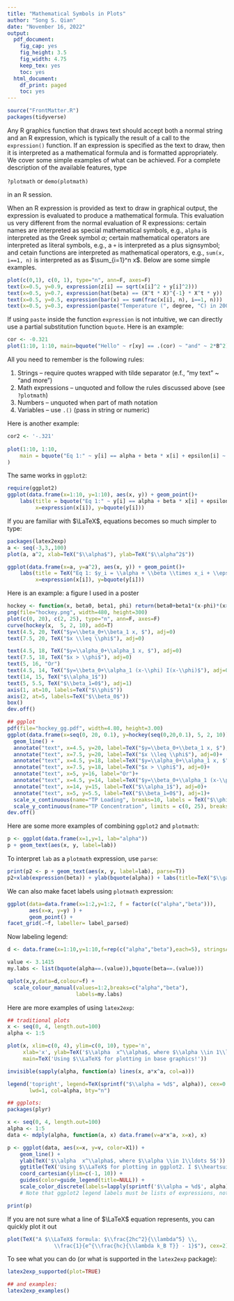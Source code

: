 ```yaml
---
title: "Mathematical Symbols in Plots"
author: "Song S. Qian"
date: "November 16, 2022"
output:
  pdf_document:
    fig_cap: yes
    fig_height: 3.5
    fig_width: 4.75
    keep_tex: yes
    toc: yes
  html_document:
    df_print: paged
    toc: yes
---
```


```r
source("FrontMatter.R")
packages(tidyverse)
```

Any R graphics function that draws text should accept both a normal
string and an R expression, which is typically the result of a call
to the `expression()` function.  If an expression is specified as 
the text to draw, then it is interpreted as a mathematical formula 
and is formatted appropriately.  We cover some simple examples of 
what can be achieved.  For a complete description of the available 
features, type

`?plotmath` or `demo(plotmath)` 

in an R session.

When an R expression is provided as text to draw in graphical output,
the expression is evaluated to produce a mathematical formula.  This
evaluation us very different from the normal evaluation of R
expressions: certain names are interpreted as special mathematical
symbols, e.g., `alpha` is interpreted as the Greek symbol $\alpha$;
certain mathematical operators are interpreted as literal symbols,
e.g., a `+` is interpreted as a plus signsymbol; and cetain functions
are interpreted as mathematical operators, e.g., `sum(x, i==1, n)` is
interpreted as as $\sum_{i=1}^n x$.  Below are some simple examples.

```r
plot(c(0,1), c(0, 1), type="n", ann=F, axes=F)
text(x=0.5, y=0.9, expression(z[i] == sqrt(x[i]^2 + y[i]^2)))
text(x=0.5, y=0.7, expression(hat(beta) == (X^t * X)^{-1} * X^t * y))
text(x=0.5, y=0.5, expression(bar(x) == sum(frac(x[i], n), i==1, n)))
text(x=0.5, y=0.3, expression(paste("Temperature (", degree, "C) in 2003", sep="")))
```

If using `paste` inside the function `expression` is not intuitive,
we can directly use a partial substitution function `bquote`.  Here
is an example:

```r
cor <- -0.321
plot(1:10, 1:10, main=bquote("Hello" ~ r[xy] == .(cor) ~ "and" ~ 2*B^2))
```

All you need to remember is the following rules:

1. Strings -- require quotes wrapped with tilde separator (e.f., "my text" ~ "and more")
2. Math expressions -- unquoted and follow the rules discussed above (see `?plotmath`)
3. Numbers -- unquoted when part of math notation
4. Variables -- use `.()` (pass in string or numeric)

Here is another example:

```r
cor2 <- '-.321'
 
plot(1:10, 1:10, 
    main = bquote("Eq 1:" ~ y[i] == alpha + beta * x[i] + epsilon[i] ~ "or" ~ .(cor2))
)
```

The same works in `ggplot2`:
```r
require(ggplot2)
ggplot(data.frame(x=1:10, y=1:10), aes(x, y)) + geom_point()+
    labs(title = bquote("Eq 1:" ~ y[i] == alpha + beta * x[i] + epsilon[i] ~ "or" ~ .(cor2)),
         x=expression(x[i]), y=bquote(y[i]))
```

If you are familiar with $\LaTeX$, equations becomes so much simpler to
type:

```r
packages(latex2exp)
a <- seq(-3,3,,100)
plot(a, a^2, xlab=TeX("$\\alpha$"), ylab=TeX("$\\alpha^2$"))

ggplot(data.frame(x=a, y=a^2), aes(x, y)) + geom_point()+
    labs(title = TeX("Eq 1: $y_i = \\alpha + \\beta \\times x_i + \\epsilon_i$"),
         x=expression(x[i]), y=bquote(y[i]))

```
Here is an example: a figure I used in a poster
```r
hockey <- function(x, beta0, beta1, phi) return(beta0+beta1*(x-phi)*(x>phi))
png(file="hockey.png", width=480, height=300)
plot(c(0, 20), c(2, 25), type="n", ann=F, axes=F)
curve(hockey(x,  5, 2, 10), add=T)
text(4.5, 20, TeX("$y=\\beta_0+\\beta_1 x, $"), adj=0)
text(7.5, 20, TeX("$x \\leq \\phi$"), adj=0)

text(4.5, 18, TeX("$y=\\alpha_0+\\alpha_1 x, $"), adj=0)
text(7.5, 18, TeX("$x > \\phi$"), adj=0)
text(5, 16, "Or")
text(4.5, 14, TeX("$y=\\beta_0+\\alpha_1 (x-\\phi) I(x-\\phi)$"), adj=0)
text(14, 15, TeX("$\\alpha_1$"))
text(5, 5.5, TeX("$\\beta_1=0$"), adj=1)
axis(1, at=10, labels=TeX("$\\phi$"))
axis(2, at=5, labels=TeX("$\\beta_0$"))
box()
dev.off()

## ggplot
pdf(file="hockey_gg.pdf", width=4.80, height=3.00)
ggplot(data.frame(x=seq(0, 20, 0.1), y=hockey(seq(0,20,0.1), 5, 2, 10)), aes(x=x, y=y))+
  geom_line() + 
  annotate("text", x=4.5, y=20, label=TeX("$y=\\beta_0+\\beta_1 x, $"), adj=0)+
  annotate("text", x=7.5, y=20, label=TeX("$x \\leq \\phi$"), adj=0)+
  annotate("text", x=4.5, y=18, label=TeX("$y=\\alpha_0+\\alpha_1 x, $"), adj=0)+
  annotate("text", x=7.5, y=18, label=TeX("$x > \\phi$"), adj=0)+
  annotate("text", x=5, y=16, label="Or")+
  annotate("text", x=4.5, y=14, label=TeX("$y=\\beta_0+\\alpha_1 (x-\\phi) I(x-\\phi)$"), adj=0)+
  annotate("text", x=14, y=15, label=TeX("$\\alpha_1$"), adj=0)+
  annotate("text", x=5, y=5.5, label=TeX("$\\beta_1=0$"), adj=1)+
  scale_x_continuous(name="TP Loading", breaks=10, labels = TeX("$\\phi$")) + 
  scale_y_continuous(name="TP Concentration", limits = c(0, 25), breaks=5, labels = TeX("$\\beta_0$"))
dev.off()
```
Here are some more examples of combining `ggplot2` and `plotmath`:
```r
p <- ggplot(data.frame(x=1,y=1, lab="alpha"))
p + geom_text(aes(x, y, label=lab))
```

To interpret `lab` as a `plotmath` expression, use `parse`:
```r
print(p2 <- p + geom_text(aes(x, y, label=lab), parse=T))
p2+xlab(expression(beta)) + ylab(bquote(alpha)) + labs(title=TeX("$\\gamma$"), hjust='center')
```

We can also make facet labels using `plotmath` expression:
```r
ggplot(data=data.frame(x=1:2,y=1:2, f = factor(c("alpha","beta"))),
       aes(x=x, y=y) ) +
       geom_point() +
facet_grid(.~f, labeller= label_parsed)
```

Now labeling legend:
```r
d <- data.frame(x=1:10,y=1:10,f=rep(c("alpha","beta"),each=5), stringsAsFactors=FALSE)

value <- 3.1415
my.labs <- list(bquote(alpha==.(value)),bquote(beta==.(value)))

qplot(x,y,data=d,colour=f) +
  scale_colour_manual(values=1:2,breaks=c("alpha","beta"),
                      labels=my.labs)
```

Here are more examples of using `latex2exp`:

```r
## traditional plots
x <- seq(0, 4, length.out=100)
alpha <- 1:5

plot(x, xlim=c(0, 4), ylim=c(0, 10), type='n', 
     xlab='x', ylab=TeX('$\\alpha  x^\\alpha$, where $\\alpha \\in 1\\ldots 5$'), 
     main=TeX('Using $\\LaTeX$ for plotting in base graphics!'))

invisible(sapply(alpha, function(a) lines(x, a*x^a, col=a)))

legend('topright', legend=TeX(sprintf("$\\alpha = %d$", alpha)), cex=0.75,
       lwd=1, col=alpha, bty="n")

## ggplots:
packages(plyr)

x <- seq(0, 4, length.out=100)
alpha <- 1:5
data <- mdply(alpha, function(a, x) data.frame(v=a*x^a, x=x), x)

p <- ggplot(data, aes(x=x, y=v, color=X1)) +
    geom_line() + 
    ylab(TeX('$\\alpha  x^\\alpha$, where $\\alpha \\in 1\\ldots 5$')) +
    ggtitle(TeX('Using $\\LaTeX$ for plotting in ggplot2. I $\\heartsuit$ ggplot!')) +
    coord_cartesian(ylim=c(-1, 10)) +
    guides(color=guide_legend(title=NULL)) +
    scale_color_discrete(labels=lapply(sprintf('$\\alpha = %d$', alpha), TeX)) 
    # Note that ggplot2 legend labels must be lists of expressions, not vectors of expressions

print(p)
```

If you are not sure what a line of $\LaTeX$ equation represents, you can
quickly plot it out
```r
plot(TeX("A $\\LaTeX$ formula: $\\frac{2hc^2}{\\lambda^5} \\, 
               \\frac{1}{e^{\\frac{hc}{\\lambda k_B T}} - 1}$"), cex=2)
```

To see what you can do (or what is supported in the `latex2exp`
package):
```r
latex2exp_supported(plot=TRUE)

## and examples:
latex2exp_examples()
```

